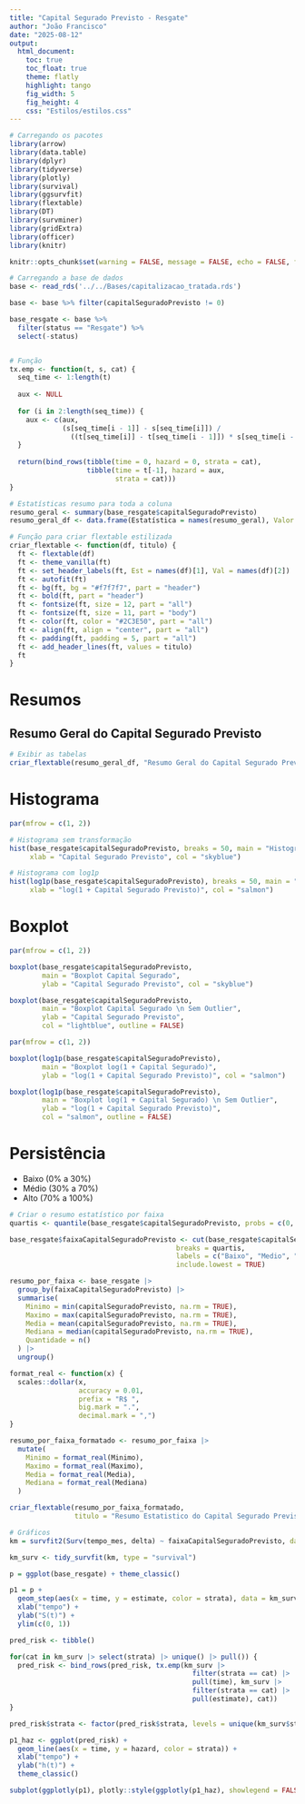 ```yaml
---
title: "Capital Segurado Previsto - Resgate"
author: "João Francisco"
date: "2025-08-12"
output:
  html_document:
    toc: true
    toc_float: true
    theme: flatly
    highlight: tango
    fig_width: 5
    fig_height: 4
    css: "Estilos/estilos.css"
---
```


```r
# Carregando os pacotes
library(arrow)
library(data.table)
library(dplyr)
library(tidyverse)
library(plotly)
library(survival)
library(ggsurvfit)
library(flextable)
library(DT)
library(survminer)
library(gridExtra)
library(officer)
library(knitr)

knitr::opts_chunk$set(warning = FALSE, message = FALSE, echo = FALSE, fig.align = 'left')

# Carregando a base de dados
base <- read_rds('../../Bases/capitalizacao_tratada.rds')

base <- base %>% filter(capitalSeguradoPrevisto != 0)

base_resgate <- base %>%
  filter(status == "Resgate") %>%
  select(-status)


# Função
tx.emp <- function(t, s, cat) {
  seq_time <- 1:length(t)
  
  aux <- NULL
  
  for (i in 2:length(seq_time)) {
    aux <- c(aux, 
             (s[seq_time[i - 1]] - s[seq_time[i]]) /
               ((t[seq_time[i]] - t[seq_time[i - 1]]) * s[seq_time[i - 1]]))
  }
  
  return(bind_rows(tibble(time = 0, hazard = 0, strata = cat),
                   tibble(time = t[-1], hazard = aux,
                          strata = cat)))
}
```

```r
# Estatísticas resumo para toda a coluna
resumo_geral <- summary(base_resgate$capitalSeguradoPrevisto)
resumo_geral_df <- data.frame(Estatística = names(resumo_geral), Valor = as.vector(resumo_geral))

# Função para criar flextable estilizada
criar_flextable <- function(df, titulo) {
  ft <- flextable(df)
  ft <- theme_vanilla(ft)
  ft <- set_header_labels(ft, Est = names(df)[1], Val = names(df)[2])
  ft <- autofit(ft)
  ft <- bg(ft, bg = "#f7f7f7", part = "header")
  ft <- bold(ft, part = "header")
  ft <- fontsize(ft, size = 12, part = "all")
  ft <- fontsize(ft, size = 11, part = "body")
  ft <- color(ft, color = "#2C3E50", part = "all")
  ft <- align(ft, align = "center", part = "all")
  ft <- padding(ft, padding = 5, part = "all")
  ft <- add_header_lines(ft, values = titulo)
  ft
}
```

# Resumos {.tabset .tabset-fade .tabset-pills}

## Resumo Geral do Capital Segurado Previsto
```r
# Exibir as tabelas
criar_flextable(resumo_geral_df, "Resumo Geral do Capital Segurado Previsto")
```

# Histograma
```r
par(mfrow = c(1, 2))

# Histograma sem transformação
hist(base_resgate$capitalSeguradoPrevisto, breaks = 50, main = "Histograma (sem log)", 
     xlab = "Capital Segurado Previsto", col = "skyblue")

# Histograma com log1p
hist(log1p(base_resgate$capitalSeguradoPrevisto), breaks = 50, main = "Histograma (log(1 + x))", 
     xlab = "log(1 + Capital Segurado Previsto)", col = "salmon")
```

# Boxplot
```r
par(mfrow = c(1, 2))

boxplot(base_resgate$capitalSeguradoPrevisto, 
        main = "Boxplot Capital Segurado", 
        ylab = "Capital Segurado Previsto", col = "skyblue")

boxplot(base_resgate$capitalSeguradoPrevisto, 
        main = "Boxplot Capital Segurado \n Sem Outlier", 
        ylab = "Capital Segurado Previsto", 
        col = "lightblue", outline = FALSE)
```

```r
par(mfrow = c(1, 2))

boxplot(log1p(base_resgate$capitalSeguradoPrevisto), 
        main = "Boxplot log(1 + Capital Segurado)", 
        ylab = "log(1 + Capital Segurado Previsto)", col = "salmon")

boxplot(log1p(base_resgate$capitalSeguradoPrevisto), 
        main = "Boxplot log(1 + Capital Segurado) \n Sem Outlier", 
        ylab = "log(1 + Capital Segurado Previsto)", 
        col = "salmon", outline = FALSE)
```

# Persistência
- Baixo (0% a 30%)  
- Médio (30% a 70%)  
- Alto (70% a 100%)  

```r
# Criar o resumo estatístico por faixa
quartis <- quantile(base_resgate$capitalSeguradoPrevisto, probs = c(0, 0.3, 0.7, 1), na.rm = TRUE)

base_resgate$faixaCapitalSeguradoPrevisto <- cut(base_resgate$capitalSeguradoPrevisto,
                                         breaks = quartis,
                                         labels = c("Baixo", "Medio", "Alto"),
                                         include.lowest = TRUE)

resumo_por_faixa <- base_resgate |>
  group_by(faixaCapitalSeguradoPrevisto) |>
  summarise(
    Minimo = min(capitalSeguradoPrevisto, na.rm = TRUE),
    Maximo = max(capitalSeguradoPrevisto, na.rm = TRUE),
    Media = mean(capitalSeguradoPrevisto, na.rm = TRUE),
    Mediana = median(capitalSeguradoPrevisto, na.rm = TRUE),
    Quantidade = n()
  ) |>
  ungroup()

format_real <- function(x) {
  scales::dollar(x,
                 accuracy = 0.01,
                 prefix = "R$ ",
                 big.mark = ".",
                 decimal.mark = ",")
}

resumo_por_faixa_formatado <- resumo_por_faixa |>
  mutate(
    Minimo = format_real(Minimo),
    Maximo = format_real(Maximo),
    Media = format_real(Media),
    Mediana = format_real(Mediana)
  )

criar_flextable(resumo_por_faixa_formatado, 
                titulo = "Resumo Estatistico do Capital Segurado Previsto por Faixa")

# Gráficos
km = survfit2(Surv(tempo_mes, delta) ~ faixaCapitalSeguradoPrevisto, data = base_resgate)

km_surv <- tidy_survfit(km, type = "survival")

p = ggplot(base_resgate) + theme_classic()

p1 = p +
  geom_step(aes(x = time, y = estimate, color = strata), data = km_surv) +
  xlab("tempo") +
  ylab("S(t)") +
  ylim(c(0, 1))

pred_risk <- tibble()

for(cat in km_surv |> select(strata) |> unique() |> pull()) {
  pred_risk <- bind_rows(pred_risk, tx.emp(km_surv |> 
                                             filter(strata == cat) |>
                                             pull(time), km_surv |> 
                                             filter(strata == cat) |> 
                                             pull(estimate), cat))
}

pred_risk$strata <- factor(pred_risk$strata, levels = unique(km_surv$strata))

p1_haz <- ggplot(pred_risk) + 
  geom_line(aes(x = time, y = hazard, color = strata)) +
  xlab("tempo") +
  ylab("h(t)") +
  theme_classic()

subplot(ggplotly(p1), plotly::style(ggplotly(p1_haz), showlegend = FALSE))
```
